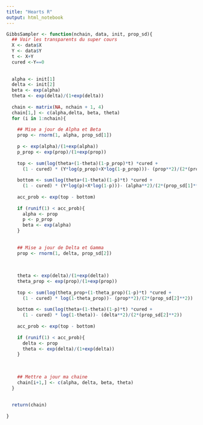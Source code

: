---
title: "Hearts R"
output: html_notebook
---


```{r}
GibbsSampler <- function(nchain, data, init, prop_sd){
  ## Voir les transparents du super cours
  X <- data$X
  Y <- data$Y
  t <- X+Y
  cured <-Y==0
  
    
  alpha <- init[1]
  delta <- init[2]
  beta <- exp(alpha)
  theta <- exp(delta)/(1+exp(delta))
  
  chain <- matrix(NA, nchain + 1, 4)
  chain[1,] <- c(alpha,delta, beta, theta)
  for (i in 1:nchain){
    
    ## Mise a jour de Alpha et Beta
    prop <- rnorm(1, alpha, prop_sd[1])
    
    p <- exp(alpha)/(1+exp(alpha))
    p_prop <- exp(prop)/(1+exp(prop))
    
    top <- sum(log(theta+(1-theta)(1-p_prop)*t) *cured +
      (1 - cured) * (Y*log(p_prop)+X*log(1-p_prop)))- (prop**2)/(2*(prop_sd[1]**2))
    
    bottom <- sum(log(theta+(1-theta)(1-p)*t) *cured + 
      (1 - cured) * (Y*log(p)+X*log(1-p)))- (alpha**2)/(2*(prop_sd[1]**2))
    
    acc_prob <- exp(top - bottom)
    
    if (runif(1) < acc_prob){
      alpha <- prop
      p <- p_prop
      beta <- exp(alpha)
    }
    
    
    ## Mise a jour de Delta et Gamma 
    prop <- rnorm(1, delta, prop_sd[2])
    
    
    
    theta <- exp(delta)/(1+exp(delta))
    theta_prop <- exp(prop)/(1+exp(prop))
    
    top <- sum(log(theta_prop+(1-theta_prop)(1-p)*t) *cured +
      (1 - cured) * log(1-theta_prop))- (prop**2)/(2*(prop_sd[2]**2))
    
    bottom <- sum(log(theta+(1-theta)(1-p)*t) *cured + 
      (1 - cured) * log(1-theta))- (delta**2)/(2*(prop_sd[2]**2))
    
    acc_prob <- exp(top - bottom)
    
    if (runif(1) < acc_prob){
      delta <- prop
      theta <- exp(delta)/(1+exp(delta))
    }
    
    
    
    ## Mettre a jour ma chaine
    chain[i+1,] <- c(alpha, delta, beta, theta)
  }
  
  
  return(chain)
  
}
```
